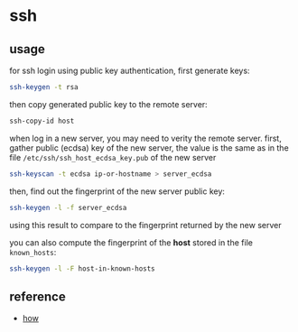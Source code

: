 # ssh

## usage

for ssh login using public key authentication, first generate keys:

```bash
ssh-keygen -t rsa
```

then copy generated public key to the remote server:

```bash
ssh-copy-id host
```

when log in a new server, you may need to verity the remote server. first, gather public (ecdsa) key of the new server, the value is the same as in the file `/etc/ssh/ssh_host_ecdsa_key.pub` of the new server

```bash
ssh-keyscan -t ecdsa ip-or-hostname > server_ecdsa
```

then, find out the fingerprint of the new server public key:

```bash
ssh-keygen -l -f server_ecdsa
```

using this result to compare to the fingerprint returned by the new server

you can also compute the fingerprint of the **host** stored in the file `known_hosts`:

```bash
ssh-keygen -l -F host-in-known-hosts
```

## reference

* [how](https://www.slashroot.in/secure-shell-how-does-ssh-work)

